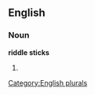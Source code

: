 
==English==

===Noun===
'''riddle sticks'''

# {{plural of|[[riddle stick]]}}

[[Category:English plurals]]